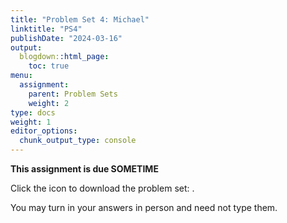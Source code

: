 ```yaml
---
title: "Problem Set 4: Michael"
linktitle: "PS4"
publishDate: "2024-03-16"
output:
  blogdown::html_page:
    toc: true
menu:
  assignment:
    parent: Problem Sets
    weight: 2
type: docs
weight: 1
editor_options:
  chunk_output_type: console
---
```



:::fyi
**This assignment is due SOMETIME**


Click the icon to download the problem set: [<i class="fas fa-file-download"></i>]().

You may turn in your answers in person and need not type them. 
:::
